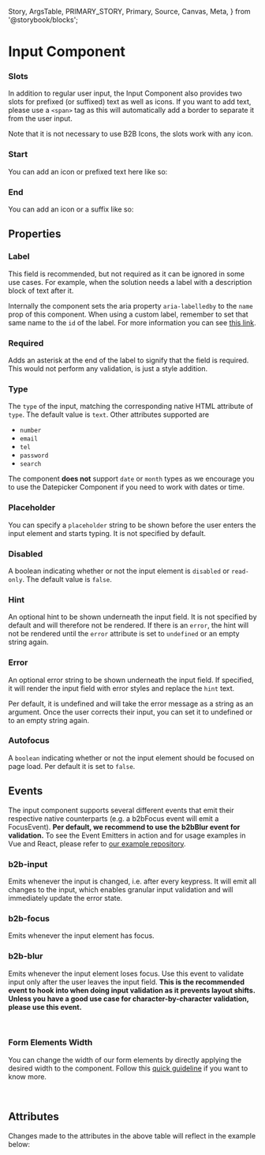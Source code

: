   Story,
  ArgsTable,
  PRIMARY_STORY,
  Primary,
  Source,
  Canvas,
  Meta,
} from '@storybook/blocks';


<Meta of={InputStories} />

# Input Component

<Canvas of={InputStories.AllPropertiesSpecified} sourceState="shown" />

### Slots

In addition to regular user input, the Input Component also provides two slots for prefixed (or suffixed) text as well as icons.
If you want to add text, please use a `<span>` tag as this will automatically add a border to separate it from the user input.

Note that it is not necessary to use B2B Icons, the slots work with any icon.

### Start

You can add an icon or prefixed text here like so:

<Canvas of={InputStories.Prefix} sourceState="shown" />

### End

You can add an icon or a suffix like so:

<Canvas of={InputStories.IconEnd} sourceState="shown" />

## Properties

### Label

This field is recommended, but not required as it can be ignored in some use cases. For example, when the solution
needs a label with a description block of text after it.

Internally the component sets the aria property `aria-labelledby` to the `name` prop of this component. When using a
custom label, remember to set that same name to the `id` of the label. For more information you can see [this link](https://developer.mozilla.org/en-US/docs/Web/Accessibility/ARIA/Attributes/aria-labelledby).

### Required

Adds an asterisk at the end of the label to signify that the field is required. This would not perform any
validation, is just a style addition.

### Type

The `type` of the input, matching the corresponding native HTML attribute of `type`. The default value is `text`.
Other attributes supported are

- `number`
- `email`
- `tel`
- `password`
- `search`

The component **does not** support `date` or `month` types as we encourage you to use the Datepicker
Component if you need to work with dates or time.

### Placeholder

You can specify a `placeholder` string to be shown before the user enters the input element and starts typing.
It is not specified by default.

### Disabled

A boolean indicating whether or not the input element is `disabled` or `read-only`. The default value is `false`.

### Hint

An optional hint to be shown underneath the input field. It is not specified by default and will therefore not be rendered.
If there is an `error`, the hint will not be rendered until the `error` attribute is set to `undefined` or an
empty string again.

### Error

An optional error string to be shown underneath the input field. If specified, it will render the input
field with error styles and replace the `hint` text.

Per default, it is undefined and will take the error message as a string as an argument. Once the user
corrects their input, you can set it to undefined or to an empty string again.

### Autofocus

A `boolean` indicating whether or not the input element should be focused on page load.
Per default it is set to `false`.

## Events

The input component supports several different events that emit their respective native counterparts (e.g. a b2bFocus event will emit a FocusEvent).
**Per default, we recommend to use the b2bBlur event for validation.**
To see the Event Emitters in action and for usage examples in Vue and React, please refer to [our example repository](https://github.com/otto-ec/b2b-design-system/tree/beta/examples).

### b2b-input

Emits whenever the input is changed, i.e. after every keypress. It will emit all changes to the input,
which enables granular input validation and will immediately update the error state.

### b2b-focus

Emits whenever the input element has focus.

### b2b-blur

Emits whenever the input element loses focus. Use this event to validate input only after
the user leaves the input field. **This is the recommended event to hook into when doing input validation as it
prevents layout shifts. Unless you have a good use case for character-by-character validation, please use this event.**

<br />

### Form Elements Width

You can change the width of our form elements by directly applying the desired width to the component. Follow
this [quick guideline](?path=/story/guidelines-form-usage--page#form-elements-width) if you want to know more.

<br />

## Attributes

<ArgsTable story={PRIMARY_STORY} />
Changes made to the attributes in the above table will reflect in the example below:
<Primary />
